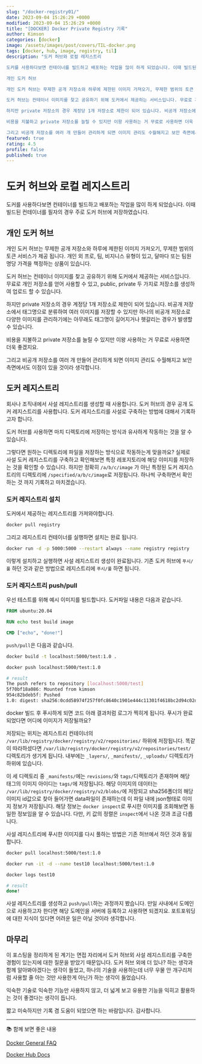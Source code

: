 ```yaml
---
slug: "/docker-registry01/"
date: 2023-09-04 15:26:29 +0000
modified: 2023-09-04 15:26:29 +0000
title: "[DOCKER] Docker Private Registry 기록"
author: Kimson
categories: [docker]
image: /assets/images/post/covers/TIL-docker.png
tags: [docker, hub, image, registry, til]
description: "도커 허브와 로컬 레지스트리

도커를 사용하다보면 컨테이너를 빌드하고 배포하는 작업을 많이 하게 되었습니다. 이때 빌드된 컨테이너를 필자의 경우 주로 도커 허브에 저장하였습니다.

개인 도커 허브

개인 도커 허브는 무제한 공개 저장소와 하루에 제한된 이미지 가져오기, 무제한 범위의 토큰 서비스가 제공 됩니다. 개인 외 프로, 팀, 비지니스 유형이 있고, 달마다 또는 팀원 명당 가격을 책정하는 상품이 있습니다.

도커 허브는 컨테이너 이미지를 찾고 공유하기 위해 도커에서 제공하는 서비스입니다. 무료로 개인 저장소를 얻어 사용할 수 있고, public, private 두 가지로 저장소를 생성하여 업로드 할 수 있습니다.

하지만 private 저장소의 경우 계정당 1개 저장소로 제한이 되어 있습니다. 비공개 저장소에서 태그명으로 분류하여 여러 이미지를 저장할 수 있지만 하나의 비공개 저장소로 다양한 이미지를 관리하기에는 아무래도 태그명이 길어지거나 헷갈리는 경우가 발생할 수 있습니다.

비용을 지불하고 private 저장소를 늘릴 수 있지만 이왕 사용하는 거 무료로 사용하면 더욱 좋겠지요.

그리고 비공개 저장소를 여러 개 만들어 관리하게 되면 이미지 관리도 수월해지고 보안 측면에서도 이점이 있을 것이라 생각합니다."
featured: true
rating: 4.5
profile: false
published: true
---
```


# 도커 허브와 로컬 레지스트리

도커를 사용하다보면 컨테이너를 빌드하고 배포하는 작업을 많이 하게 되었습니다. 이때 빌드된 컨테이너를 필자의 경우 주로 도커 허브에 저장하였습니다.

## 개인 도커 허브

개인 도커 허브는 무제한 공개 저장소와 하루에 제한된 이미지 가져오기, 무제한 범위의 토큰 서비스가 제공 됩니다. 개인 외 프로, 팀, 비지니스 유형이 있고, 달마다 또는 팀원 명당 가격을 책정하는 상품이 있습니다.

도커 허브는 컨테이너 이미지를 찾고 공유하기 위해 도커에서 제공하는 서비스입니다. 무료로 개인 저장소를 얻어 사용할 수 있고, public, private 두 가지로 저장소를 생성하여 업로드 할 수 있습니다.

하지만 private 저장소의 경우 계정당 1개 저장소로 제한이 되어 있습니다. 비공개 저장소에서 태그명으로 분류하여 여러 이미지를 저장할 수 있지만 하나의 비공개 저장소로 다양한 이미지를 관리하기에는 아무래도 태그명이 길어지거나 헷갈리는 경우가 발생할 수 있습니다.

비용을 지불하고 private 저장소를 늘릴 수 있지만 이왕 사용하는 거 무료로 사용하면 더욱 좋겠지요.

그리고 비공개 저장소를 여러 개 만들어 관리하게 되면 이미지 관리도 수월해지고 보안 측면에서도 이점이 있을 것이라 생각합니다.

## 도커 레지스트리

회사나 조직내에서 사설 레지스트리를 생성할 때 사용합니다. 도커 허브의 경우 공개 도커 레지스트리를 사용합니다. 도커 레지스트리를 사설로 구축하는 방법에 대해서 기록하고자 합니다.

도커 허브를 사용하면 마치 디렉토리에 저장하는 방식과 유사하게 작동하는 것을 알 수 있습니다.

그렇다면 원하는 디렉토리에 파일을 저장하는 방식으로 작동하는게 맞을까요? 실제로 사설 도커 레지스트리를 구축하고 확인해보면 특정 레포지토리에 해당 이미지를 저장하는 것을 확인할 수 있습니다. 하지만 정확히 `/a/b/c/image` 가 아닌 특정된 도커 레지스트리의 디렉토리에 `/specified/a/b/c/image`로 저장됩니다. 하나씩 구축하면서 확인하는 것 까지 기록하고 마치겠습니다.

### 도커 레지스트리 설치

도커에서 제공하는 레지스트리를 가져와야합니다.

```bash showLineNumbers
docker pull registry
```

그리고 레지스트리 컨테이너를 실행하면 설치는 완료 됩니다.

```bash showLineNumbers
docker run -d -p 5000:5000 --restart always --name registry registry
```

이렇게 설치하고 실행하면 사설 레지스트리 생성이 완료됩니다. 기존 도커 허브에 `푸시/풀` 하던 것과 같은 방법으로 레지스트리에 `푸시/풀` 하면 됩니다.

### 도커 레지스트리 push/pull

우선 테스트를 위해 예시 이미지를 빌드합니다. 도커파일 내용은 다음과 같습니다.

```dockerfile showLineNumbers
FROM ubuntu:20.04

RUN echo test build image

CMD ["echo", "done!"]
```

`push/pull`은 다음과 같습니다.

```bash showLineNumbers
docker build -t localhost:5000/test:1.0 .

docker push localhost:5000/test:1.0

# result
The push refers to repository [localhost:5000/test]
5f70bf18a086: Mounted from kimson
954c82bdeb5f: Pushed
1.0: digest: sha256:0cdd58974f257f0fc8640c1901e444c11301f4618bc2d94c02dbede39647a713 size: 735
```

docker 빌드 후 푸시하게 되면 코드 아래 결과처럼 로그가 찍히게 됩니다. 푸시가 완료 되었다면 어디에 이미지가 저장될까요?

저장되는 위치는 레지스트리 컨테이너의 `/var/lib/registry/docker/registry/v2/repositories/` 하위에 저장됩니다. 똑같이 따라하셨다면 `/var/lib/registry/docker/registry/v2/repositories/test/` 디렉토리가 생기게 됩니다. 내부에는 `_layers/`, `_manifests/`, `_uploads/` 디렉토리가 하위에 있습니다.

이 세 디렉토리 중 `_manifests/`에는 `revisions/`와 `tags/`디렉토리가 존재하며 해당 태그의 이미지 아이디는 `tags/`에 저장됩니다. 해당 이미지의 데이터는 `/var/lib/registry/docker/registry/v2/blobs/`에 저장되고 sha256폴더의 해당 이미지 id값으로 찾아 들어가면 data파일이 존재하는데 이 파일 내에 json형태로 이미지 정보가 저장됩니다. 해당 정보는 `docker inspect`로 푸시한 이미지를 조회해보면 동일한 정보임을 알 수 있습니다. 다만, 키 값의 정렬은 `inspect`에서 나온 것과 조금 다릅니다.

사설 레지스트리에 푸시한 이미지를 다시 풀하는 방법은 기존 허브에서 하던 것과 동일합니다.

```bash showLineNumbers
docker pull localhost:5000/test:1.0

docker run -it -d --name test10 localhost:5000/test:1.0

docker logs test10

# result
done!
```

사설 레지스트리를 생성하고 `push/pull`하는 과정까지 봤습니다. 만일 사내에서 도메인으로 사용하고자 한다면 해당 도메인을 서버에 등록하고 사용하면 되겠지요. 포트포워딩에 대한 지식이 있다면 어려운 일은 아닐 것이라 생각합니다.

## 마무리

이 포스팅을 정리하게 된 계기는 면접 자리에서 도커 허브외 사설 레지스트리를 구축한 경험이 있는지에 대한 질문을 받았기 때문입니다. 도커 허브 외에 더 있나? 하는 생각과 함께 알아봐야겠다는 생각이 들었고, 하나의 기술을 사용하는데 너무 우물 안 개구리처럼 사용할 줄 아는 것만 사용한게 아닌가 하는 생각이 들었습니다.

익숙한 기술로 익숙한 기능만 사용하지 않고, 더 넓게 보고 유용한 기능을 익히고 활용하는 것이 좋겠다는 생각이 듭니다.

짧고 미숙하지만 기록 겸 도움이 되었으면 하는 바람입니다. 감사합니다.

---

📚 함께 보면 좋은 내용

[Docker General FAQ](https://docs.docker.com/docker-hub/general-faqs/)

[Docker Hub Docs](https://docs.docker.com/docker-hub/)
